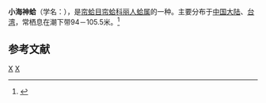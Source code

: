 {{Speciesbox
| taxon = Dorisca nana
| binomial_authority = (Melvill, 1898)
}}
'''小海神蛤'''（学名：''{{lang|la|Dorisca nana}}''），是[[帘蛤目|帘蛤目]][[帘蛤科|帘蛤科]][[丽人蛤属|丽人蛤属]]的一种。主要分布于[[中国大陆|中国大陆]]、[[台湾|台湾]]，常栖息在潮下带94－105.5米。<ref>{{cite web|url=http://shell.sinica.edu.tw/chinese/shellbase_detail.php?science_no=2694|title=国际贝库：小海神蛤|publisher=台湾贝类资料库|accessdate=2009-08-11|archive-date=2016-03-04|archive-url=https://web.archive.org/web/20160304112439/http://shell.sinica.edu.tw/chinese/shellbase_detail.php?science_no=2694|dead-url=no}}</ref>

== 参考文献 ==
{{reflist}}
{{taxonbar}}
[[Category:_1898年描述的动物|X]]
[[Category:丽人蛤属|X]]